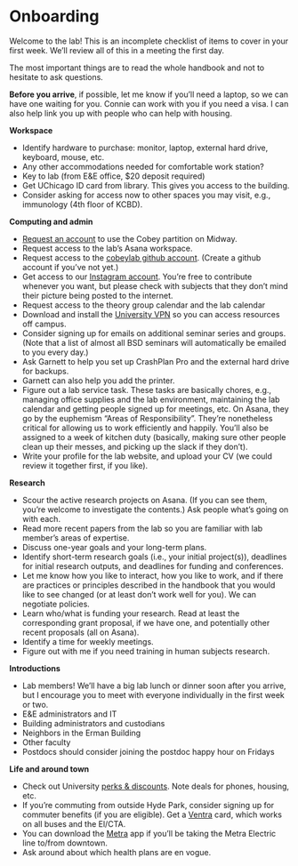 # Onboarding

Welcome to the lab! This is an incomplete checklist of items to cover in your first week. We'll review all of this in a meeting the first day.

The most important things are to read the whole handbook and not to hesitate to ask questions.

**Before you arrive**, if possible, let me know if you'll need a laptop, so we can have one waiting for you.
Connie can work with you if you need a visa.
I can also help link you up with people who can help with housing.

**Workspace**

* Identify hardware to purchase: monitor, laptop, external hard drive, keyboard, mouse, etc. 
* Any other accommodations needed for comfortable work station?
* Key to lab (from E&E office, $20 deposit required)
* Get UChicago ID card from library. This gives you access to the building.
* Consider asking for access now to other spaces you may visit, e.g., immunology (4th floor of KCBD).

**Computing and admin**

* [Request an account](https://rcc.uchicago.edu/accounts-allocations/general-user-account-request) to use the Cobey partition on Midway.
* Request access to the lab's Asana workspace.
* Request access to the [cobeylab github account](https://github.com/cobeylab). (Create a github account if you've not yet.)
* Get access to our [Instagram account](https://www.instagram.com/cobeylab/). You're free to contribute whenever you want, but please check with subjects that they don't mind their picture being posted to the internet.
* Request access to the theory group calendar and the lab calendar
* Download and install the [University VPN](https://uchicago.service-now.com/it?id=kb_article&kb=kb00015292) so you can access resources off campus.
* Consider signing up for emails on additional seminar series and groups. (Note that a list of almost all BSD seminars will automatically be emailed to you every day.)
* Ask Garnett to help you set up CrashPlan Pro and the external hard drive for backups.
* Garnett can also help you add the printer.
* Figure out a lab service task. These tasks are basically chores, e.g., managing office supplies and the lab environment, maintaining the lab calendar and getting people signed up for meetings, etc. On Asana, they go by the euphemism "Areas of Responsibility". They're nonetheless critical for allowing us to work efficiently and happily. You'll also be assigned to a week of kitchen duty (basically, making sure other people clean up their messes, and picking up the slack if they don't).
* Write your profile for the lab website, and upload your CV (we could review it together first, if you like).

**Research**

* Scour the active research projects on Asana. (If you can see them, you're welcome to investigate the contents.) Ask people what's going on with each.
* Read more recent papers from the lab so you are familiar with lab member's areas of expertise.
* Discuss one-year goals and your long-term plans. 
* Identify short-term research goals (i.e., your initial project(s)), deadlines for initial research outputs, and deadlines for funding and conferences.
* Let me know how you like to interact, how you like to work, and if there are practices or principles described in the handbook that you would like to see changed (or at least don't work well for you). We can negotiate policies.
* Learn who/what is funding your research. Read at least the corresponding grant proposal, if we have one, and potentially other recent proposals (all on Asana).
* Identify a time for weekly meetings.
* Figure out with me if you need training in human subjects research.

**Introductions**

* Lab members! We'll have a big lab lunch or dinner soon after you arrive, but I encourage you to meet with everyone individually in the first week or two.
* E&E administrators and IT
* Building administrators and custodians
* Neighbors in the Erman Building
* Other faculty
* Postdocs should consider joining the postdoc happy hour on Fridays

**Life and around town**

* Check out University [perks & discounts](https://humanresources.uchicago.edu/benefits/retirefinancial/perks/index.shtml). Note deals for phones, housing, etc.
* If you're commuting from outside Hyde Park, consider signing up for commuter benefits (if you are eligible). Get a [Ventra](https://www.ventrachicago.com/) card, which works on all buses and the El/CTA.
* You can download the [Metra](https://metrarail.com/) app if you'll be taking the Metra Electric line to/from downtown.
* Ask around about which health plans are en vogue.

